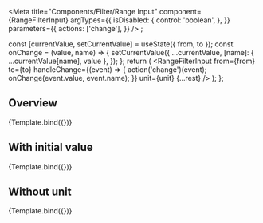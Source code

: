 


<Meta
  title="Components/Filter/Range Input"
  component={RangeFilterInput}
  argTypes={{
    isDisabled: {
      control: 'boolean',
    },
  }}
  parameters={{
    actions: ['change'],
  }}
/>
;

  const [currentValue, setCurrentValue] = useState({ from, to });
  const onChange = (value, name) => {
    setCurrentValue({
      ...currentValue,
      [name]: { ...currentValue[name], value },
    });
  };
  return (
    <Box maxW={270}>
      <RangeFilterInput
        from={from}
        to={to}
        handleChange={(event) => {
          action('change')(event);
          onChange(event.value, event.name);
        }}
        unit={unit}
        {...rest}
      />
    </Box>
  );
};

## Overview

<Canvas>
  <Story
    name="Overview"
    args={{
      unit: 'CHF',
      from: {
        name: 'priceFrom',
        placeholder: 'From',
      },
      to: {
        name: 'priceTo',
        placeholder: 'To',
      },
    }}
  >
    {Template.bind({})}
  </Story>
</Canvas>

## With initial value

<Canvas>
  <Story
    name="With initial value"
    args={{
      unit: 'CHF',
      from: {
        name: 'priceFrom',
        value: 100,
      },
      to: {
        name: 'priceTo',
        value: 200,
      },
    }}
  >
    {Template.bind({})}
  </Story>
</Canvas>

## Without unit

<Canvas>
  <Story
    name="Without unit"
    args={{
      from: {
        name: 'priceFrom',
        value: 100,
      },
      to: {
        name: 'priceTo',
        value: 200,
      },
    }}
  >
    {Template.bind({})}
  </Story>
</Canvas>
